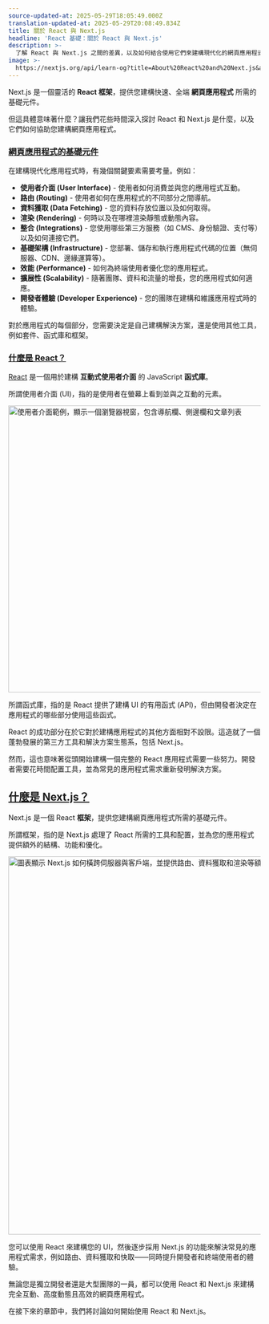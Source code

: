 ```yaml
---
source-updated-at: 2025-05-29T18:05:49.000Z
translation-updated-at: 2025-05-29T20:08:49.834Z
title: 關於 React 與 Next.js
headline: 'React 基礎：關於 React 與 Next.js'
description: >-
  了解 React 與 Next.js 之間的差異，以及如何結合使用它們來建構現代化的網頁應用程式。
image: >-
  https://nextjs.org/api/learn-og?title=About%20React%20and%20Next.js&amp;chapter=1
---
```


Next.js 是一個靈活的 **React 框架**，提供您建構快速、全端 **網頁應用程式** 所需的基礎元件。

但這具體意味著什麼？讓我們花些時間深入探討 React 和 Next.js 是什麼，以及它們如何協助您建構網頁應用程式。

### [網頁應用程式的基礎元件](#building-blocks-of-a-web-application)

在建構現代化應用程式時，有幾個關鍵要素需要考量。例如：

*   **使用者介面 (User Interface)** - 使用者如何消費並與您的應用程式互動。
*   **路由 (Routing)** - 使用者如何在應用程式的不同部分之間導航。
*   **資料獲取 (Data Fetching)** - 您的資料存放位置以及如何取得。
*   **渲染 (Rendering)** - 何時以及在哪裡渲染靜態或動態內容。
*   **整合 (Integrations)** - 您使用哪些第三方服務（如 CMS、身份驗證、支付等）以及如何連接它們。
*   **基礎架構 (Infrastructure)** - 您部署、儲存和執行應用程式代碼的位置（無伺服器、CDN、邊緣運算等）。
*   **效能 (Performance)** - 如何為終端使用者優化您的應用程式。
*   **擴展性 (Scalability)** - 隨著團隊、資料和流量的增長，您的應用程式如何適應。
*   **開發者體驗 (Developer Experience)** - 您的團隊在建構和維護應用程式時的體驗。

對於應用程式的每個部分，您需要決定是自己建構解決方案，還是使用其他工具，例如套件、函式庫和框架。

### [什麼是 React？](#what-is-react)

[React](https://react.dev) 是一個用於建構 **互動式使用者介面** 的 JavaScript **函式庫**。

所謂使用者介面 (UI)，指的是使用者在螢幕上看到並與之互動的元素。

<Image
  alt="使用者介面範例，顯示一個瀏覽器視窗，包含導航欄、側邊欄和文章列表"
  srcLight="https://h8DxKfmAPhn8O0p3.public.blob.vercel-storage.com/learn/light/learn-react-components.png"
  srcDark="https://h8DxKfmAPhn8O0p3.public.blob.vercel-storage.com/learn/dark/learn-react-components.png"
  width="1600"
  height="572"
/>

所謂函式庫，指的是 React 提供了建構 UI 的有用函式 (API)，但由開發者決定在應用程式的哪些部分使用這些函式。

React 的成功部分在於它對於建構應用程式的其他方面相對不設限。這造就了一個蓬勃發展的第三方工具和解決方案生態系，包括 Next.js。

然而，這也意味著從頭開始建構一個完整的 React 應用程式需要一些努力。開發者需要花時間配置工具，並為常見的應用程式需求重新發明解決方案。

[什麼是 Next.js？](#what-is-nextjs)
-----------------------------------

Next.js 是一個 React **框架**，提供您建構網頁應用程式所需的基礎元件。

所謂框架，指的是 Next.js 處理了 React 所需的工具和配置，並為您的應用程式提供額外的結構、功能和優化。

<Image
  alt="圖表顯示 Next.js 如何橫跨伺服器與客戶端，並提供路由、資料獲取和渲染等額外功能。"
  srcLight="https://h8DxKfmAPhn8O0p3.public.blob.vercel-storage.com/learn/light/learn-ecosystem.png"
  srcDark="https://h8DxKfmAPhn8O0p3.public.blob.vercel-storage.com/learn/dark/learn-ecosystem.png"
  width="1600"
  height="754"
/>

您可以使用 React 來建構您的 UI，然後逐步採用 Next.js 的功能來解決常見的應用程式需求，例如路由、資料獲取和快取——同時提升開發者和終端使用者的體驗。

無論您是獨立開發者還是大型團隊的一員，都可以使用 React 和 Next.js 來建構完全互動、高度動態且高效的網頁應用程式。

在接下來的章節中，我們將討論如何開始使用 React 和 Next.js。